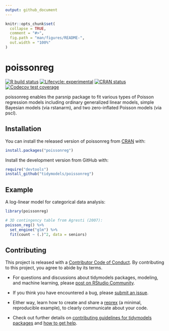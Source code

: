 ```yaml
---
output: github_document
---
```


<!-- README.md is generated from README.Rmd. Please edit that file -->

```r
knitr::opts_chunk$set(
  collapse = TRUE,
  comment = "#>",
  fig.path = "man/figures/README-",
  out.width = "100%"
)
```

# poissonreg

<!-- badges: start -->
[![R build status](https://github.com/tidymodels/poissonreg/workflows/R-CMD-check/badge.svg)](https://github.com/tidymodels/poissonreg/actions)
[![Lifecycle: experimental](https://img.shields.io/badge/lifecycle-experimental-orange.svg)](https://www.tidyverse.org/lifecycle/#experimental)
[![CRAN status](https://www.r-pkg.org/badges/version/poissonreg)](https://CRAN.R-project.org/package=poissonreg)
[![Codecov test coverage](https://codecov.io/gh/tidymodels/poissonreg/branch/master/graph/badge.svg)](https://codecov.io/gh/tidymodels/poissonreg?branch=master)
<!-- badges: end -->

poissonreg enables the parsnip package to fit various types of Poisson regression models including ordinary generalized linear models, simple Bayesian models (via rstanarm), and two zero-inflated Poisson models (via pscl). 

## Installation

You can install the released version of poissonreg from [CRAN](https://CRAN.R-project.org) with:

``` r
install.packages("poissonreg")
```

Install the development version from GitHub with:

``` r
require("devtools")
install_github("tidymodels/poissonreg")
```

## Example

A log-linear model for categorical data analysis: 

```r
library(poissonreg)

# 3D contingency table from Agresti (2007): 
poisson_reg() %>% 
  set_engine("glm") %>% 
  fit(count ~ (.)^2, data = seniors)
```

## Contributing

This project is released with a [Contributor Code of Conduct](https://contributor-covenant.org/version/2/0/CODE_OF_CONDUCT.html). By contributing to this project, you agree to abide by its terms.

- For questions and discussions about tidymodels packages, modeling, and machine learning, please [post on RStudio Community](https://rstd.io/tidymodels-community).

- If you think you have encountered a bug, please [submit an issue](https://github.com/tidymodels/poissonreg/issues).

- Either way, learn how to create and share a [reprex](https://rstd.io/reprex) (a minimal, reproducible example), to clearly communicate about your code.

- Check out further details on [contributing guidelines for tidymodels packages](https://www.tidymodels.org/contribute/) and [how to get help](https://www.tidymodels.org/help/).

